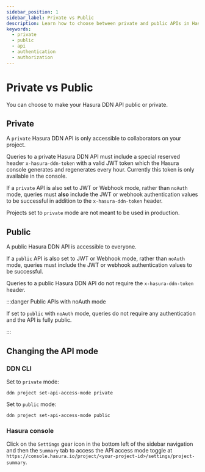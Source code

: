 ```yaml
---
sidebar_position: 1
sidebar_label: Private vs Public
description: Learn how to choose between private and public APIs in Hasura DDN.
keywords:
  - private
  - public
  - api
  - authentication
  - authorization
---
```



# Private vs Public

You can choose to make your Hasura DDN API public or private.

## Private

A `private` Hasura DDN API is only accessible to collaborators on your project.

Queries to a private Hasura DDN API must include a special reserved header `x-hasura-ddn-token` with a valid JWT token
which the Hasura console generates and regenerates every hour. Currently this token is only available in the console.

If a `private` API is also set to JWT or Webhook mode, rather than `noAuth` mode, queries must **also** include the JWT
or webhook authentication values to be successful in addition to the `x-hasura-ddn-token` header.

Projects set to `private` mode are not meant to be used in production.

## Public

A public Hasura DDN API is accessible to everyone.

If a `public` API is also set to JWT or Webhook mode, rather than `noAuth` mode, queries must include the JWT or webhook
authentication values to be successful.

Queries to a public Hasura DDN API do not require the `x-hasura-ddn-token` header.

:::danger Public APIs with noAuth mode

If set to `public` with `noAuth` mode, queries do not require any authentication and the API is fully public.

:::

## Changing the API mode

### DDN CLI

Set to `private` mode:

```ddn
ddn project set-api-access-mode private
```

Set to `public` mode:

```ddn
ddn project set-api-access-mode public
```

### Hasura console

Click on the `Settings` gear icon in the bottom left of the sidebar navigation and then the `Summary` tab to access the
API access mode toggle at `https://console.hasura.io/project/<your-project-id>/settings/project-summary`.

<Thumbnail src="/img/auth/console-api-access-mode.png" alt="Console API access mode toggle" width="1000px" />
